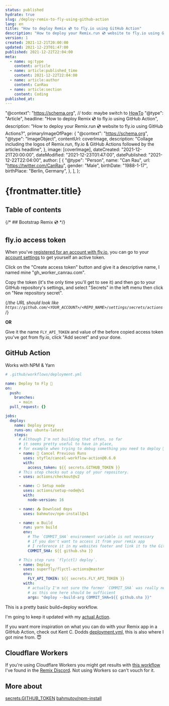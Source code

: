 ```yaml
---
status: published
hydrate: true
slug: /deploy-remix-to-fly-using-github-action
lang: en
title: "How to deploy Remix 💿 to fly.io using GitHub Action"
description: "How to deploy your Remix.run 💿 website to fly.io using GitHub Actions?"
version: 1
created: 2021-12-21T20:00:00
updated: 2021-12-23T01:47:00
published: 2021-12-22T22:04:00
meta:
  - name: og:type
    content: article
  - name: article:published_time
    content: 2021-12-22T22:04:00
  - name: article:author
    content: CanRau
  - name: article:section
    content: Coding
published_at:
---
```



  "@context": "https://schema.org",
  // todo: maybe switch to [HowTo](https://developers.google.com/search/docs/advanced/structured-data/how-to)
  "@type": "Article",
  headline: "How to deploy Remix 💿 to fly.io using GitHub Action",
  description: "How to deploy your Remix.run 💿 website to fly.io using GitHub Actions?",
  primaryImageOfPage: {
    "@context": "https://schema.org",
    "@type": "ImageObject",
    contentUrl: coverImage,
    description: "Collage including the logos of Remix.run, fly.io & GitHub Actions followed by the articles headline",
  },
  image: [coverImage],
  dateCreated: "2021-12-21T20:00:00",
  dateModified: "2021-12-23T01:47:00",
  datePublished: "2021-12-22T22:04:00",
  author: [
    {
      "@type": "Person",
      name: "Can Rau",
      url: "https://twitter.com/CanRau",
      gender: "Male",
      birthDate: "1988-1-17",
      birthPlace: "Berlin, Germany",
    },
  ],
};


# {frontmatter.title}

## Table of contents

{/* ## Bootstrap Remix 💿 */}

## fly.io access token

When you've [registered for an account with fly.io](https://fly.io/app/sign-up), you can go to your [account settings](https://web.fly.io/user/personal_access_tokens) to get yourself an active token.

Click on the "Create access token" button and give it a descriptive name, I named mine "gh_worker_canrau.com".

Copy the token (it's the only time you'll get to see it) and then go to your GitHub repository's settings, and select "Secrets" in the left menu then click on "New repository secret".

{/*the URL should look like `https://github.com/<YOUR_ACCOUNT>/<REPO_NAME>/settings/secrets/actions`*/}

__OR__

<UserUrl initial="user/repo" prefix="https://github.com/" suffix="/settings/secrets/actions/new" />

Give it the name `FLY_API_TOKEN` and value of the before copied access token you've got from fly.io, click "Add secret" and your done.

## GitHub Action

Works with NPM & Yarn

```yaml
# .github/workflows/deployment.yml

name: Deploy to Fly 🚀
on:
  push:
    branches:
      - main
  pull_request: {}

jobs:
  deploy:
    name: Deploy proxy
    runs-on: ubuntu-latest
    steps:
      # Although I'm not building that often, so far
      # it seems pretty useful to have in place,
      # for example when trying to debug something you need to deploy 🧑‍🔧
      - name: 🛑 Cancel Previous Runs
        uses: styfle/cancel-workflow-action@0.6.0
        with:
          access_token: ${{ secrets.GITHUB_TOKEN }}
      # This step checks out a copy of your repository.
      - uses: actions/checkout@v2

      - name: ⎔ Setup node
        uses: actions/setup-node@v1
        with:
          node-version: 16

      - name: 📥 Download deps
        uses: bahmutov/npm-install@v1

      - name: ⚙️ Build
        run: yarn build
        env:
          # The `COMMIT_SHA` environment variable is not necessary
          # if you don't want to access it from your remix app
          # I reference it in my websites footer and link it to the GitHub commit 🤓
          COMMIT_SHA: ${{ github.sha }}

      # This step runs `fly(ctl) deploy`.
      - name: Deploy
        uses: superfly/flyctl-actions@master
        env:
          FLY_API_TOKEN: ${{ secrets.FLY_API_TOKEN }}
        with:
          # actually I'm not sure the former `COMMIT_SHA` was really necessary (at least in my case)
          # as this one here should be sufficient
          args: "deploy --build-arg COMMIT_SHA=${{ github.sha }}"
```

This is a pretty basic build+deploy workflow.

I'm going to keep it updated with my [actual Action](https://github.com/CanRau/canrau.com/blob/main/.github/workflows/deployment.yml).

If you want more inspiration on what you can do with your Remix app in a GitHub Action, check out Kent C. Dodds [deployment.yml](https://github.com/kentcdodds/kentcdodds.com/blob/main/.github/workflows/deployment.yml), this is also where I got mine from. 😇

## Cloudflare Workers

If you're using Cloudflare Workers you might get results with [this workflow](https://github.com/edmundhung/remix-worker-template/blob/main/.github/workflows/deploy.yml) I've found in the [Remix Discord](https://discord.com/channels/770287896669978684/777863813981536280/920759269534597170). Not using Workers so can't vouch for it.

## More about

[secrets.GITHUB_TOKEN](https://docs.github.com/en/actions/security-guides/automatic-token-authentication)
[bahmutov/npm-install](https://github.com/bahmutov/npm-install)